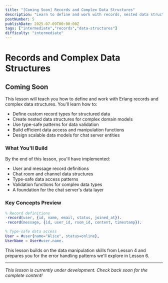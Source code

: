```yaml
---
title: "[Coming Soon] Records and Complex Data Structures"
description: "Learn to define and work with records, nested data structures, and type-safe data modeling for scalable chat server architecture"
postNumber: 5
publishDate: 2025-07-09T00:00:00Z
tags: ["intermediate","records","data-structures"]
difficulty: "intermediate"
---
```


# Records and Complex Data Structures

## Coming Soon

This lesson will teach you how to define and work with Erlang records and complex data structures. You'll learn how to:

- Define custom record types for structured data
- Create nested data structures for complex domain models
- Use type-safe patterns for data validation
- Build efficient data access and manipulation functions
- Design scalable data models for chat server entities

### What You'll Build

By the end of this lesson, you'll have implemented:
- User and message record definitions
- Chat room and channel data structures
- Type-safe data access patterns
- Validation functions for complex data types
- A foundation for the chat server's data layer

### Key Concepts Preview

```erlang
% Record definitions
-record(user, {id, name, email, status, joined_at}).
-record(message, {id, user_id, room_id, content, timestamp}).

% Type-safe data access
User = #user{name="Alice", status=online},
UserName = User#user.name.
```

This lesson builds on the data manipulation skills from Lesson 4 and prepares you for the error handling patterns we'll explore in Lesson 6.

---

_This lesson is currently under development. Check back soon for the complete content!_